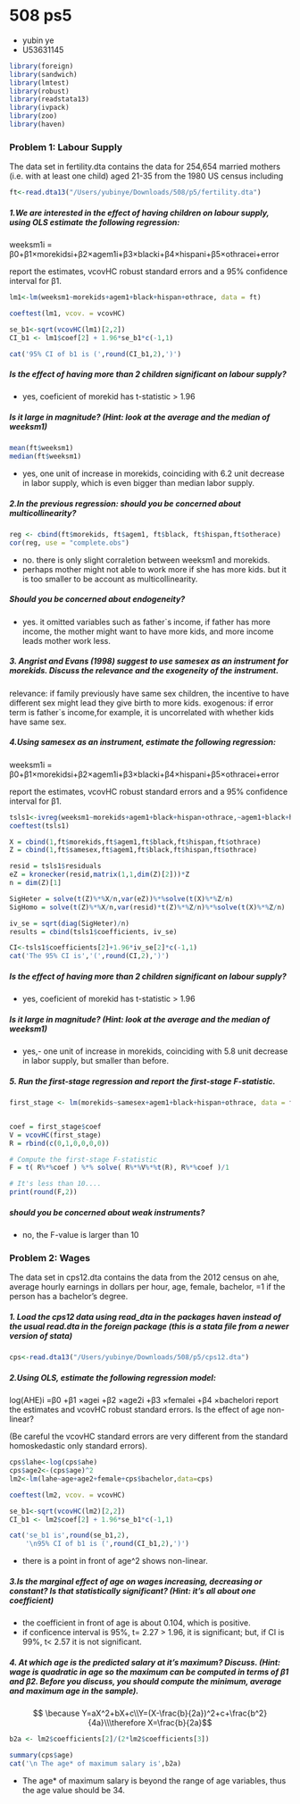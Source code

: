 508 ps5
========================================================
- yubin ye
- U53631145

```r
library(foreign) 
library(sandwich) 
library(lmtest)
library(robust)
library(readstata13)
library(ivpack)
library(zoo)
library(haven)
```

### Problem 1: Labour Supply
The data set in fertility.dta contains the data for 254,654 married mothers (i.e. with at least one child) aged 21-35 from the 1980 US census including 

```r
ft<-read.dta13("/Users/yubinye/Downloads/508/p5/fertility.dta")
```


##### 1.We are interested in the effect of having children on labour supply, using OLS estimate the following regression:
weeksm1i = β0+β1×morekidsi+β2×agem1i+β3×blacki+β4×hispani+β5×othracei+error

report the estimates, vcovHC robust standard errors and a 95% confidence interval for β1. 

```r
lm1<-lm(weeksm1~morekids+agem1+black+hispan+othrace, data = ft)

coeftest(lm1, vcov. = vcovHC)

se_b1<-sqrt(vcovHC(lm1)[2,2])
CI_b1 <- lm1$coef[2] + 1.96*se_b1*c(-1,1)

cat('95% CI of b1 is (',round(CI_b1,2),')')
```
##### Is the effect of having more than 2 children significant on labour supply? 
- yes, coeficient of morekid has t-statistic > 1.96

##### Is it large in magnitude? (Hint: look at the average and the median of weeksm1)

```r
mean(ft$weeksm1)
median(ft$weeksm1)
```

- yes, one unit of increase in morekids, coinciding with 6.2 unit decrease in labor supply, which is even bigger than median labor supply.

#####  2.In the previous regression: should you be concerned about multicollinearity? 
```r
reg <- cbind(ft$morekids, ft$agem1, ft$black, ft$hispan,ft$otherace)
cor(reg, use = "complete.obs")
```

- no. there is only slight corraletion between weeksm1 and morekids.
- perhaps mother might not able to work more if she has more kids. but it is too smaller to be account as multicollinearity.

##### Should you be concerned about endogeneity?
- yes. it omitted variables such as father`s income, if father has more income, the mother might want to have more kids, and more income leads mother work less.

##### 3. Angrist and Evans (1998) suggest to use samesex as an instrument for morekids. Discuss the relevance and the exogeneity of the instrument.
relevance: if family previously have same sex children, the incentive to have different sex might lead they give birth to more kids.
exogenous: if error term is father`s income,for example, it is uncorrelated with whether kids have same sex.

##### 4.Using samesex as an instrument, estimate the following regression:
weeksm1i = β0+β1×morekidsi+β2×agem1i+β3×blacki+β4×hispani+β5×othracei+error

report the estimates, vcovHC robust standard errors and a 95% confidence interval for β1. 

```r
tsls1<-ivreg(weeksm1~morekids+agem1+black+hispan+othrace,~agem1+black+hispan+othrace+samesex,data=ft)
coeftest(tsls1)

X = cbind(1,ft$morekids,ft$agem1,ft$black,ft$hispan,ft$othrace)
Z = cbind(1,ft$samesex,ft$agem1,ft$black,ft$hispan,ft$othrace)

resid = tsls1$residuals
eZ = kronecker(resid,matrix(1,1,dim(Z)[2]))*Z
n = dim(Z)[1]

SigHeter = solve(t(Z)%*%X/n,var(eZ))%*%solve(t(X)%*%Z/n)
SigHomo = solve(t(Z)%*%X/n,var(resid)*t(Z)%*%Z/n)%*%solve(t(X)%*%Z/n)

iv_se = sqrt(diag(SigHeter)/n)
results = cbind(tsls1$coefficients, iv_se)

CI<-tsls1$coefficients[2]+1.96*iv_se[2]*c(-1,1)
cat('The 95% CI is','(',round(CI,2),')')

```

##### Is the effect of having more than 2 children significant on labour supply? 

- yes, coeficient of morekid has t-statistic > 1.96

##### Is it large in magnitude? (Hint: look at the average and the median of weeksm1)

- yes,- one unit of increase in morekids, coinciding with 5.8 unit decrease in labor supply, but smaller than before.

##### 5. Run the first-stage regression and report the first-stage F-statistic.
```r
first_stage <- lm(morekids~samesex+agem1+black+hispan+othrace, data = ft)


coef = first_stage$coef
V = vcovHC(first_stage)
R = rbind(c(0,1,0,0,0,0))

# Compute the first-stage F-statistic
F = t( R%*%coef ) %*% solve( R%*%V%*%t(R), R%*%coef )/1

# It's less than 10....
print(round(F,2))
```

##### should you be concerned about weak instruments?

- no, the F-value is larger than 10

### Problem 2: Wages
The data set in cps12.dta contains the data from the 2012 census on ahe, average hourly earnings in dollars per hour, age, female, bachelor, =1 if the person has a bachelor’s degree.

##### 1. Load the cps12 data using read_dta in the packages haven instead of the usual read.dta in the foreign package (this is a stata file from a newer version of stata)

```r
cps<-read.dta13("/Users/yubinye/Downloads/508/p5/cps12.dta")
```

##### 2.Using OLS, estimate the following regression model:
log(AHE)i =β0 +β1 ×agei +β2 ×age2i +β3 ×femalei +β4 ×bachelori
report the estimates and vcovHC robust standard errors. Is the effect of age non-linear? 

(Be careful the vcovHC standard errors are very different from the standard homoskedastic only standard errors).

```r

cps$lahe<-log(cps$ahe)
cps$age2<-(cps$age)^2
lm2<-lm(lahe~age+age2+female+cps$bachelor,data=cps)

coeftest(lm2, vcov. = vcovHC)

se_b1<-sqrt(vcovHC(lm2)[2,2])
CI_b1 <- lm2$coef[2] + 1.96*se_b1*c(-1,1)

cat('se_b1 is',round(se_b1,2),
    '\n95% CI of b1 is (',round(CI_b1,2),')')
```

- there is a point in front of age^2 shows non-linear.


##### 3.Is the marginal effect of age on wages increasing, decreasing or constant? Is that statistically significant? (Hint: it’s all about one coefficient)

- the coefficient in front of age is about 0.104, which is positive.
- if conficence interval is 95%, t= 2.27 > 1.96, it is significant; but, if CI is 99%, t< 2.57 it is not significant.


##### 4. At which age is the predicted salary at it’s maximum? Discuss. (Hint: wage is quadratic in age so the maximum can be computed in terms of β1 and β2. Before you discuss, you should compute the minimum, average and maximum age in the sample).
$$ \because Y=aX^2+bX+c\\Y=(X-\frac{b}{2a})^2+c+\frac{b^2}{4a}\\\therefore X=\frac{b}{2a}$$


```r
b2a <- lm2$coefficients[2]/(2*lm2$coefficients[3])

summary(cps$age)
cat('\n The age* of maximum salary is',b2a)
```
- The age* of maximum salary is beyond the range of age variables, thus the age value should be 34.
